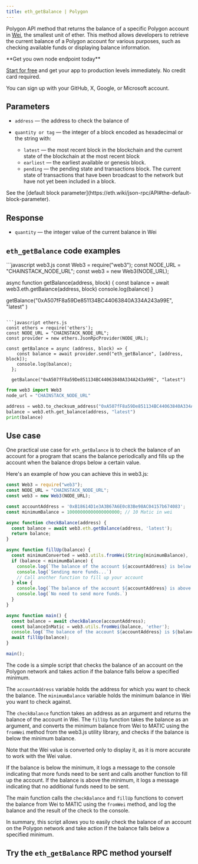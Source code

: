 ---
title: eth_getBalance | Polygon
---

Polygon API method that returns the balance of a specific Polygon account in [Wei](https://www.investopedia.com/terms/w/wei.asp), the smallest unit of ether. This method allows developers to retrieve the current balance of a Polygon account for various purposes, such as checking available funds or displaying balance information.

<Check>
**Get you own node endpoint today**

[Start for free](https://console.chainstack.com/) and get your app to production levels immediately. No credit card required.

You can sign up with your GitHub, X, Google, or Microsoft account.
</Check>


## Parameters

* `address` — the address to check the balance of
* `quantity or tag` — the integer of a block encoded as hexadecimal or the string with:

  + `latest` — the most recent block in the blockchain and the current state of the blockchain at the most recent block
  + `earliest` — the earliest available or genesis block.
  + `pending` — the pending state and transactions block. The current state of transactions that have been broadcast to the network but have not yet been included in a block.

<Note>
See the [default block parameter](https://eth.wiki/json-rpc/API#the-default-block-parameter).
</Note>


## Response

* `quantity` — the integer value of the current balance in Wei

## `eth_getBalance` code examples

<CodeGroup>
```javascript web3.js
const Web3 = require("web3");
const NODE_URL = "CHAINSTACK_NODE_URL";
const web3 = new Web3(NODE_URL);

async function getBalance(address, block) {
  const balance = await web3.eth.getBalance(address, block)
  console.log(balance)
 }
 
 getBalance("0xA507fF8a59De851134BC44063840A334A243a99E", "latest" )
```

```javascript ethers.js
const ethers = require('ethers');
const NODE_URL = "CHAINSTACK_NODE_URL";
const provider = new ethers.JsonRpcProvider(NODE_URL);

const getBalance = async (address, block) => {
    const balance = await provider.send("eth_getBalance", [address, block]);
    console.log(balance);
  };

  getBalance("0xA507fF8a59De851134BC44063840A334A243a99E", "latest")
```

```python web3.py
from web3 import Web3  
node_url = "CHAINSTACK_NODE_URL" 

address = web3.to_checksum_address("0xA507fF8a59De851134BC44063840A334A243a99E")
balance = web3.eth.get_balance(address, "latest") 
print(balance) 
```
</CodeGroup>


## Use case

One practical use case for `eth_getBalance` is to check the balance of an account for a program that scans the balance periodically and fills up the account when the balance drops below a certain value.

Here's an example of how you can achieve this in web3.js:

```javascript inedx.js
const Web3 = require("web3");
const NODE_URL = "CHAINSTACK_NODE_URL";
const web3 = new Web3(NODE_URL);

const accountAddress = '0xB18614D1e3A3B67A6E0c83Be98AC04157b674083';
const minimumBalance = 10000000000000000000; // 10 Matic in wei

async function checkBalance(address) {
  const balance = await web3.eth.getBalance(address, 'latest');
  return balance;
}

async function fillUp(balance) {
  const minimumConverted = web3.utils.fromWei(String(minimumBalance), 'ether');
  if (balance < minimumBalance) {
    console.log(`The balance of the account ${accountAddress} is below ${minimumConverted} Matic.`);
    console.log(`Sending more funds...`)
    // Call another function to fill up your account
  } else {
    console.log(`The balance of the account ${accountAddress} is above ${minimumConverted} Matic.`);
    console.log(`No need to send more funds.`)
  }
}

async function main() {
  const balance = await checkBalance(accountAddress);
  const balanceInMatic = web3.utils.fromWei(balance, 'ether');
  console.log(`The balance of the account ${accountAddress} is ${balanceInMatic} Matic. \n`);
  await fillUp(balance);
}

main();
```


The code is a simple script that checks the balance of an account on the Polygon network and takes action if the balance falls below a specified minimum.

The `accountAddress` variable holds the address for which you want to check the balance. The `minimumBalance` variable holds the minimum balance in Wei you want to check against.

The `checkBalance` function takes an address as an argument and returns the balance of the account in Wei. The `fillUp` function takes the balance as an argument, and converts the minimum balance from Wei to MATIC using the `fromWei` method from the web3.js utility library, and checks if the balance is below the minimum balance.

<Note>
Note that the Wei value is converted only to display it, as it is more accurate to work with the Wei value.
</Note>


If the balance is below the minimum, it logs a message to the console indicating that more funds need to be sent and calls another function to fill up the account. If the balance is above the minimum, it logs a message indicating that no additional funds need to be sent.

The main function calls the `checkBalance` and `fillUp` functions to convert the balance from Wei to MATIC using the `fromWei` method, and log the balance and the result of the check to the console.

In summary, this script allows you to easily check the balance of an account on the Polygon network and take action if the balance falls below a specified minimum.

## Try the `eth_getBalance` RPC method yourself